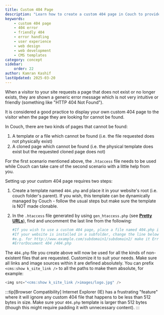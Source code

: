 ```yaml
---
title: Custom 404 Page
description: "Learn how to create a custom 404 page in Couch to provide a user-friendly error message when a requested page is not found."
keywords:
    - custom 404 page
    - 404 error
    - friendly 404
    - error handling
    - user experience
    - web design
    - web development
    - CMS templates
category: concept
sidebar:
    order: 22
author: Kamran Kashif
lastUpdated: 2025-03-20
---
```



When a visitor to your site requests a page that does not exist or no longer exists, they are shown a generic error message which is not very intuitive or friendly (something like "HTTP 404 Not Found").

It is considered a good practice to display your own custom 404 page to the visitor when the page they are looking for cannot be found.

In Couch, there are two kinds of pages that cannot be found:

<Steps>

1. A template or a file which cannot be found (i.e. the file requested does not physically exist)
2. A cloned page which cannot be found (i.e. the physical template does exist but the requested cloned page does not)

</Steps>

For the first scenario mentioned above, the `.htaccess` file needs to be used while Couch can take care of the second scenario with a little help from you.

Setting up your custom 404 page requires two steps:

<Steps>

1. Create a template named `404.php` and place it in your website's root (i.e. couch folder's parent). If you wish, this template can be dynamically managed by Couch - follow the usual steps but make sure the template is NOT made clonable.

2. In the `.htaccess` file generated by using `gen_htaccess.php` (see [**Pretty URLs**](../pretty-urls/)), find and uncomment the last line from the following:

    ```apache title=".htaccess"
    #If you wish to use a custom 404 page, place a file named 404.php in your website's root and uncomment the line below.
    #If your website is installed in a subfolder, change the line below to reflect the path to the subfolder.
    #e.g. for http://www.example.com/subdomain1/subdomain2/ make it ErrorDocument 404 /subdomain1/subdomain2/404.php
    #ErrorDocument 404 /404.php
    ```

</Steps>

The `404.php` file you create above will now be used for all the kinds of non-existent files that are requested. Customize it to suit your needs. Make sure all links and image sources within it are defined absolutely. You can prefix `<cms:show k_site_link />` to all the paths to make them absolute, for example:

```php title="404.php"
<img src="<cms:show k_site_link />images/logo.jpg" />
```

:::tip[Browser Compatibility]
Internet Explorer (IE) has a frustrating "feature" where it will ignore any custom 404 file that happens to be less than 512 bytes in size. Make sure your `404.php` template is larger than 512 bytes (though this might require padding it with unnecessary content).
:::

